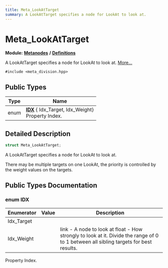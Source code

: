 ```yaml
---
title: Meta_LookAtTarget
summary: A LookAtTarget specifies a node for LookAt to look at. 
---
```


# Meta_LookAtTarget

**Module:** **[Metanodes](../../modules/metanodes/index.mdx)** **/** **[Definitions](../../modules/metanodes/definitions.mdx)**

A LookAtTarget specifies a node for LookAt to look at.  [More...](#detailed-description)

`#include <meta_division.hpp>`

## Public Types

| Type           | Name           |
| -------------- | -------------- |
| enum| **[IDX](#enum-idx)** { Idx_Target, Idx_Weight}<br />Property Index.  |

## Detailed Description

```cpp
struct Meta_LookAtTarget;
```

A LookAtTarget specifies a node for LookAt to look at. 

There may be multiple targets on one LookAt, the priority is controlled by the weight values on the targets. 

## Public Types Documentation

### enum IDX

| Enumerator | Value | Description |
| ---------- | ----- | ----------- |
| Idx_Target | |   |
| Idx_Weight | | link - A node to look at  float - How strongly to look at it. Divide the range of 0 to 1 between all sibling targets for best results.  |

Property Index. 
